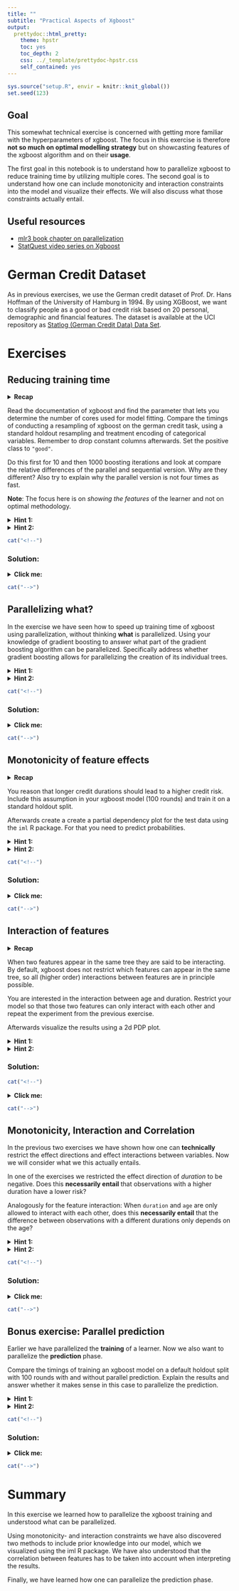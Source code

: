```yaml
---
title: ""
subtitle: "Practical Aspects of Xgboost"
output:
  prettydoc::html_pretty:
    theme: hpstr
    toc: yes
    toc_depth: 2
    css: ../_template/prettydoc-hpstr.css
    self_contained: yes
---
```


```r
sys.source("setup.R", envir = knitr::knit_global())
set.seed(123)
```

## Goal

This somewhat technical exercise is concerned with getting more familiar with
the hyperparameters of xgboost. The focus in this exercise is therefore **not so much on
optimal modelling strategy** but on showcasting features of the xgboost algorithm and on
their **usage**.

The first goal in this notebook is to understand how to parallelize xgboost to
reduce training time by utilizing multiple cores. The second goal is to
understand how one can include monotonicity and interaction constraints into
the model and visualize their effects. We will also discuss what those constraints actually
entail.

## Useful resources

* [mlr3 book chapter on parallelization](https://mlr3book.mlr-org.com/technical.html)
* [StatQuest video series on Xgboost](https://www.youtube.com/watch?v=OtD8wVaFm6E)

# German Credit Dataset

As in previous exercises, we use the German credit dataset of Prof. Dr. Hans Hoffman of the
University of Hamburg in 1994.
By using XGBoost, we want to classify people as a good or bad credit risk based
on 20 personal, demographic and financial features.
The dataset is available at the UCI repository as
[Statlog (German Credit Data) Data Set](https://archive.ics.uci.edu/ml/datasets/Statlog+%28German+Credit+Data%29).

# Exercises

## Reducing training time

<details>
  <summary>**Recap**</summary>
  In mlr3 we distinguish between *explicit* and *implicit* parallelization. The
  former is done by `mlr3` using the R package `future` and can be used to e.g.
  parallelize resampling, benchmarking, tuning or prediction. The latter is done by calling
  external code (i.e. code from a CRAN package like xgboost) which runs in
  parallel. In this usecase we are referring to the implicit parallelization from
  xgboost if not stated otherwise. Note that using implicit and explicit
  parallelization simultaneously can lead to conflicts and the former is thereby
  disabled by default.
</details>

Read the documentation of xgboost and find the parameter that lets you
determine the number of cores used for model fitting. Compare the timings of
conducting a resampling of xgboost on the german credit task, using a standard
holdout resampling and treatment encoding of categorical variables. Remember to
drop constant columns afterwards. Set the positive class to `"good"`.

Do this first for 10 and then 1000 boosting iterations and look at compare the relative differences
of the parallel and sequential version. Why are they different?
Also try to explain why the parallel version is not four times as fast.

**Note**: The focus here is on *showing the features* of the learner and not on
optimal methodology.

<details>
  <summary>**Hint 1:**</summary>
  Use the function `bench::mark(..., check = FALSE)` to compare the timings.
  Instantiate the resampling before, to ensure that the same train-test split.
  The pipeops `po("encode")` and `po("removeconstants")` can be helpful for the preprocessing.
</details>

<details>
  <summary>**Hint 2:**</summary>
  ```r
  library(mlr3verse)

  task = tsk(...)
  task = (po(...) %>>% po(...))$train(task)[[1L]]

  learner = lrn(...)
  learner_parallel = lrn(...)

  resampling = rsmp("holdout")$instantiate(task)

  timing_10 = bench::mark(
    resample(...),
    resample(...),
    check = FALSE
  )

  timing_10

  learner$param_set$values$nrounds = 1000
  learner_parallel$param_set$values$nrounds = 1000


  timing_1000 = bench::mark(
    resample(...),
    resample(...),
    check = FALSE
  )

  timing_1000
  ```
</details>

```r
cat("<!--")
```

### Solution:

<details>
<summary>**Click me:**</summary>

```r
library(mlr3verse)

task = tsk("german_credit")
task$positive = "good"
task = (po("encode", method = "one-hot") %>>% po("removeconstants"))$train(task)[[1L]]

learner = lrn("classif.xgboost", nrounds = 10)
learner_parallel = lrn("classif.xgboost", nthread = 4, nrounds = 10)

resampling = rsmp("holdout")$instantiate(task)

timing_10 = bench::mark(
  resample(task, learner, resampling),
  resample(task, learner_parallel, resampling),
  check = FALSE
)

timing_10

learner$param_set$values$nrounds = 1000
learner_parallel$param_set$values$nrounds = 1000


timing_1000 = bench::mark(
  resample(task, learner, resampling),
  resample(task, learner_parallel, resampling),
  check = FALSE
)

timing_1000
```

The training time of xgboost can be simplified as $\text{startup} + \text{costs_per_iteration} \times \text{iters}$.
When parallelizing, the time is saved in each iteration where a tree is fit.
With only few iterations, the effect of saving time per iteration is relatively small compared
to the startup costs. Therefore, the relative difference is much lower in the first, compared
to the second comparison.

The parallel implementation is however still not four times as fast.
One reason is that only parts of the algorithm can be parallelized (more on that in the next exercise).

</details>

```r
cat("-->")
```

## Parallelizing what?

In the exercise we have seen how to speed up training time of xgboost using parallelization,
without thinking **what** is parallelized. Using your knowledge of gradient
boosting to answer what part of the gradient boosting algorithm can be parallelized.
Specifically address whether gradient boosting allows for parallelizing the creation of its
individual trees.

<details>
  <summary>**Hint 1:**</summary>
  How are the individual base learners (usually trees) in xgboost related?
  Think about the difference between boosting and bagging.
</details>

<details>
  <summary>**Hint 2:**</summary>
  In gradient boosting, tree takes the errors of the previous trees into account.
  Can this be parallelized?
</details>

```r
cat("<!--")
```

### Solution:

<details>
<summary>**Click me:**</summary>

In gradient boosting algorithms each base learner is trained on data, taking
into account the previous base learner's (usually a tree) success, which means
that the creation of trees cannot be parallelized, as the algorithm can only start
with the n-th tree, when the (n-1)-th tree is fit.

This has to be distinguished from bagging (like in a random forest) where the
trees are built independently and which could therefore be parallelized. (Note
that the actual `xgboost` implementation even allows for the creation of
parallel trees, which results in a boosted random forest, see the
experimental parameter `num_parallel_tree`.)

In xgboost, the creation of splits for a new node within a tree can be parallelized,
as the optimal splits for different features can be found in parallel.

</details>
```r

cat("-->")
```


## Monotonicity of feature effects

<details>
  <summary>**Recap**</summary>
  A Partial Dependency Plot (PDP) is a model agnostic way to visualize the
  marginal effect of a feature on the prediction. You can read more about it on
  Christoph Molnar's
  [excellent book](https://christophm.github.io/interpretable-ml-book/pdp.html).
</details>

You reason that longer credit durations should lead to a higher credit risk.
Include this assumption in your xgboost model (100 rounds) and train it on a
standard holdout split.

Afterwards create a create a partial dependency plot
for the test data using the `iml` R package. For that you need to predict probabilities.


<details>
  <summary>**Hint 1:**</summary>
  The parameter `monotone_constraints` might be interesting. It has to be a
  vector equal to the length of the features, where $+1$ indicates a monotonly
  positive and $-1$ a monotonly negative effect, $0$ indicates no restriction.
  For creating the PDP, use the `iml` R package.
  There is a [chapter](https://mlr3book.mlr-org.com/interpretation.html) in the mlr3book that
  can be helpful
</details>

<details>
  <summary>**Hint 2:**</summary>
  ```r
  library(iml)

  constraints_mon = (task$feature_names == ...) * -1

  learner = lrn(...)

  ids = partition(task)

  learner$train(...)

  model = Predictor$new(
    learner,
    data = task$data(ids$test, cols = task$feature_names),
    y = task$data(ids$test, cols = task$target_names)[[1L]]
  )

  effect = FeatureEffect$new(model, method = ..., feature = ...)
  plot(effect)
  ```
</details>


```r
cat("<!--")
```

### Solution:

<details>
<summary>**Click me:**</summary>

```r
library(iml)

constraints_mon = (task$feature_names == "duration") * -1

learner = lrn("classif.xgboost", monotone_constraints = constraints_mon, nrounds = 100,
  predict_type = "prob"
)

ids = partition(task)

learner$train(task, ids$train)

model = Predictor$new(
  learner,
  data = task$data(ids$test, cols = task$feature_names),
  y = task$data(ids$test, cols = task$target_names)[[1L]]
)

effect = FeatureEffect$new(model, method = "pdp", feature = "duration")
plot(effect)
```

Note that for two-class classification problems it is enough to consider only one plot, as they
contain the same information.
The plot confirms that we we indeed constrained the marginal effect of duration to be negative.

</details>

```r
cat("-->")
```

## Interaction of features


<details>
  <summary>**Recap**</summary>
  The decision tree is a powerful tool to discover interaction among independent
  variables (features). Variables that appear together in a traversal path are
  interacting with one another, since the condition of a child node is predicated
  on the condition of the parent node.
</details>

When two features appear in the same tree they are said to be interacting.
By default, xgboost does not restrict which features can appear in the same tree, so all
(higher order) interactions between features are in principle possible.

You are interested in the interaction between age and duration.
Restrict your model so that those two features can only interact with each other and
repeat the experiment from the previous exercise.

Afterwards visualize the results using a 2d PDP plot.

<details>
  <summary>**Hint 1:**</summary>
  The parameter `interaction_constraints` might be interesting. Read the documentation and don't
  forget to use 0-indexing.
  When using `FeatureEffect` from `iml`, set `feature = c("duration", "age")`
</details>

<details>
  <summary>**Hint 2:**</summary>
  ```r
  fn = task$feature_names

  constraints_int = list(c(which(fn == ...), which(fn == ...)) - 1) # 0 indexing

  learner = lrn(...)

  ids = partition(task)

  learner$train(task, ids$train)

  model = Predictor$new(learner, data = task$data(ids$test, cols = task$feature_names),
    y = task$data(ids$test, cols = task$target_names)[[1L]])

  effect = FeatureEffect$new(model, feature = c(..., ...), method = ...)
  plot(effect)
  ```
</details>


### Solution:

```r
cat("<!--")
```

<details>
<summary>**Click me:**</summary>

```r

fn = task$feature_names

constraints_int = list(c(which(fn == "duration"), which(fn == "age")) - 1) # 0 indexing

learner = lrn("classif.xgboost", interaction_constraints = constraints_int, nrounds = 100,
  predict_type = "prob"
)

ids = partition(task)

learner$train(task, ids$train)

model = Predictor$new(learner, data = task$data(ids$test, cols = task$feature_names),
  y = task$data(ids$test, cols = task$target_names)[[1L]])

effect = FeatureEffect$new(model, feature = c("duration", "age"), method = "pdp")
plot(effect)
```

</details>

```r
cat("-->")
```

## Monotonicity, Interaction and Correlation

In the previous two exercises we have shown how one can **technically**
restrict the effect directions and effect interactions between variables.
Now we will consider what we this actually entails.

In one of the exercises we restricted the effect direction of *duration* to be negative.
Does this **necessarily entail** that observations with a higher duration have a lower risk?

Analogously for the feature interaction: When `duration` and `age` are only allowed to interact
with each other, does this **necessarily entail** that the difference between observations with
a different durations only depends on the age?


<details>
  <summary>**Hint 1:**</summary>
  Think about correlations between the features.
</details>

<details>
  <summary>**Hint 2:**</summary>
  When comparing people with different values of a variables, are they then otherwise
  identical?
</details>


```r
cat("<!--")
```

### Solution:

<details>
<summary>**Click me:**</summary>

In case all the features are independent, the answer is **yes**, because we are
then making a *ceteris paribus* comparison. Otherwise, the difference in the
duration might also entail a difference in other features, in which case the
answer is **no**. This has to be taken into account when interpreting PDP plots.

</details>

```r
cat("-->")
```

## Bonus exercise: Parallel prediction

Earlier we have parallelized the **training** of a learner. Now we also
want to parallelize the **prediction** phase.

Compare the timings of training an xgboost model on a default holdout split
with 100 rounds with and without parallel prediction. Explain the results and
answer whether it makes sense in this case to parallelize the prediction.

<details>
  <summary>**Hint 1:**</summary>
  `help(Learner)` has information about the field `parallel_predict`.
</details>

<details>
  <summary>**Hint 2:**</summary>
  ```r
  library(future)

  future::plan(future::multisession())
  learner = lrn()
  learner_parallel = lrn()

  resampling = rsmp("holdout")$instantiate(task)

  timing = bench::mark(
      ...,
      ...,
    check = FALSE
  )
  ```
</details>


```r
cat("<!--")
```

### Solution:

<details>
  <summary>**Click me:**</summary>

  ```r
  library(future)

  future::plan(future::multisession())
  learner = lrn("classif.xgboost", nrounds = 100)
  learner_parallel = lrn("classif.xgboost", nrounds = 100, parallel_predict = TRUE)

  resampling = rsmp("holdout")$instantiate(task)

  timing = bench::mark(
  resample(task, learner, resampling),
  resample(task, learner_parallel, resampling),
  check = FALSE
  )
  timing
  ```

  In this case it does not really make sense to parallelize the prediction, as the number of
  observations is too low to make an actual difference when taking the startup and communication
  costs between the cores into account. Parallelizing predictions is either useful when each
  individual prediction takes long, or when many predictions must be made.

</details>

</details>

```r
cat("-->")
```

# Summary

In this exercise we learned how to parallelize the xgboost training and
understood what can be parallelized.

Using monotonicity- and
interaction constraints we have also discovered two methods to include prior
knowledge into our model, which we visualized using the iml R package.
We have also understood that the correlation between features has to be taken into account
when interpreting the results.

Finally, we have learned how one can parallelize the prediction phase.
